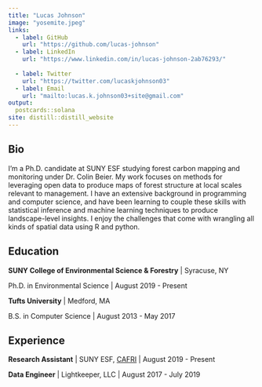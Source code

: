 ```yaml
---
title: "Lucas Johnson"
image: "yosemite.jpeg"
links:
  - label: GitHub
    url: "https://github.com/lucas-johnson"
  - label: LinkedIn
    url: "https://www.linkedin.com/in/lucas-johnson-2ab76293/"
    
  - label: Twitter
    url: "https://twitter.com/lucaskjohnson03"
  - label: Email
    url: "mailto:lucas.k.johnson03+site@gmail.com"
output:
  postcards::solana
site: distill::distill_website
---
```

 
## Bio

I'm a Ph.D. candidate at SUNY ESF studying forest carbon mapping and monitoring 
under Dr. Colin Beier. 
My work focuses on methods for leveraging open data to produce maps of forest
structure at local scales relevant to management. 
I have an extensive background in programming and computer science, and have 
been learning to couple these skills with statistical inference and machine 
learning techniques to produce landscape-level insights. 
I enjoy the challenges that come with wrangling all kinds of spatial data using
R and python. 


## Education

**SUNY College of Environmental Science & Forestry** | Syracuse, NY

Ph.D. in Environmental Science | August 2019 - Present

**Tufts University** | Medford, MA 

B.S. in Computer Science | August 2013 - May 2017

## Experience

**Research Assistant** | SUNY ESF, [CAFRI](http://cafri-ny.org/) | August 2019 - Present

**Data Engineer** | Lightkeeper, LLC | August 2017 - July 2019
